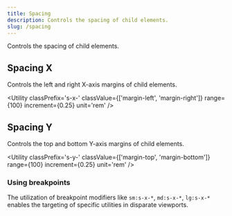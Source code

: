 ```yaml
---
title: Spacing
description: Controls the spacing of child elements.
slug: /spacing
---
```



Controls the spacing of child elements.

## Spacing X

Controls the left and right X-axis margins of child elements.

<Utility 
  classPrefix='s-x-' 
  classValue={['margin-left', 'margin-right']}
  range={100} 
  increment={0.25} 
  unit='rem'
/>

## Spacing Y

Controls the top and bottom Y-axis margins of child elements.

<Utility 
  classPrefix='s-y-' 
  classValue={['margin-top', 'margin-bottom']} 
  range={100} 
  increment={0.25} 
  unit='rem' 
/>

### Using breakpoints

The utilization of breakpoint modifiers like `sm:s-x-*`, `md:s-x-*`, `lg:s-x-*` enables the targeting of specific utilities in disparate viewports.